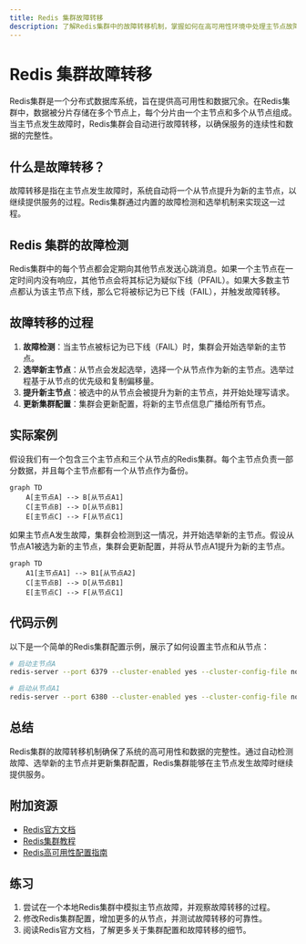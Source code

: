 ```yaml
---
title: Redis 集群故障转移
description: 了解Redis集群中的故障转移机制，掌握如何在高可用性环境中处理主节点故障。
---
```


# Redis 集群故障转移

Redis集群是一个分布式数据库系统，旨在提供高可用性和数据冗余。在Redis集群中，数据被分片存储在多个节点上，每个分片由一个主节点和多个从节点组成。当主节点发生故障时，Redis集群会自动进行故障转移，以确保服务的连续性和数据的完整性。

## 什么是故障转移？

故障转移是指在主节点发生故障时，系统自动将一个从节点提升为新的主节点，以继续提供服务的过程。Redis集群通过内置的故障检测和选举机制来实现这一过程。

## Redis 集群的故障检测

Redis集群中的每个节点都会定期向其他节点发送心跳消息。如果一个主节点在一定时间内没有响应，其他节点会将其标记为疑似下线（PFAIL）。如果大多数主节点都认为该主节点下线，那么它将被标记为已下线（FAIL），并触发故障转移。

## 故障转移的过程

1. **故障检测**：当主节点被标记为已下线（FAIL）时，集群会开始选举新的主节点。
2. **选举新主节点**：从节点会发起选举，选择一个从节点作为新的主节点。选举过程基于从节点的优先级和复制偏移量。
3. **提升新主节点**：被选中的从节点会被提升为新的主节点，并开始处理写请求。
4. **更新集群配置**：集群会更新配置，将新的主节点信息广播给所有节点。

## 实际案例

假设我们有一个包含三个主节点和三个从节点的Redis集群。每个主节点负责一部分数据，并且每个主节点都有一个从节点作为备份。

```mermaid
graph TD
    A[主节点A] --> B[从节点A1]
    C[主节点B] --> D[从节点B1]
    E[主节点C] --> F[从节点C1]
```

如果主节点A发生故障，集群会检测到这一情况，并开始选举新的主节点。假设从节点A1被选为新的主节点，集群会更新配置，并将从节点A1提升为新的主节点。

```mermaid
graph TD
    A1[主节点A1] --> B1[从节点A2]
    C[主节点B] --> D[从节点B1]
    E[主节点C] --> F[从节点C1]
```

## 代码示例

以下是一个简单的Redis集群配置示例，展示了如何设置主节点和从节点：

```bash
# 启动主节点A
redis-server --port 6379 --cluster-enabled yes --cluster-config-file nodes-6379.conf --cluster-node-timeout 5000

# 启动从节点A1
redis-server --port 6380 --cluster-enabled yes --cluster-config-file nodes-6380.conf --cluster-node-timeout 5000 --slaveof 127.0.0.1 6379
```

## 总结

Redis集群的故障转移机制确保了系统的高可用性和数据的完整性。通过自动检测故障、选举新的主节点并更新集群配置，Redis集群能够在主节点发生故障时继续提供服务。

## 附加资源

- [Redis官方文档](https://redis.io/documentation)
- [Redis集群教程](https://redis.io/topics/cluster-tutorial)
- [Redis高可用性配置指南](https://redis.io/topics/sentinel)

## 练习

1. 尝试在一个本地Redis集群中模拟主节点故障，并观察故障转移的过程。
2. 修改Redis集群配置，增加更多的从节点，并测试故障转移的可靠性。
3. 阅读Redis官方文档，了解更多关于集群配置和故障转移的细节。
